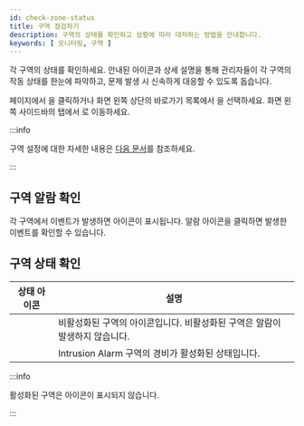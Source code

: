 ```yaml
---
id: check-zone-status
title: 구역 점검하기
description: 구역의 상태를 확인하고 상황에 따라 대처하는 방법을 안내합니다.
keywords: [ 모니터링, 구역 ]
---
```


각 구역의 상태를 확인하세요. 안내된 아이콘과 상세 설명을 통해 관리자들이 각 구역의 작동 상태를 한눈에 파악하고, 문제 발생 시 신속하게 대응할 수 있도록 돕습니다.

<Cmd sid='common.header.launcher' /> 페이지에서 <Cmd sid='common.header.arena' />을 클릭하거나 화면 왼쪽 상단의 바로가기 목록에서 <Cmd sid='common.header.arena' />을 선택하세요. 화면 왼쪽 사이드바의 <Cmd sid='arena.tree.door.title' /> 탭에서 <Cmd sid='arena.tree.door.allZones' />로 이동하세요.

:::info

구역 설정에 대한 자세한 내용은 [다음 문서](#)를 참조하세요.

:::

## 구역 알람 확인

각 구역에서 이벤트가 발생하면 <IcErr width='20px' height='20px' /> 아이콘이 표시됩니다. 알람 아이콘을 클릭하면 발생한 이벤트를 확인할 수 있습니다.

## 구역 상태 확인

| 상태 아이콘 | 설명 |
| :--: | -- |
| <IcDisable width='auto' height='30px' /> | 비활성화된 구역의 아이콘입니다. 비활성화된 구역은 알람이 발생하지 않습니다. |
| <IcArm width='auto' height='35px'/> | Intrusion Alarm 구역의 경비가 활성화된 상태입니다. |

:::info

활성화된 구역은 아이콘이 표시되지 않습니다.

:::